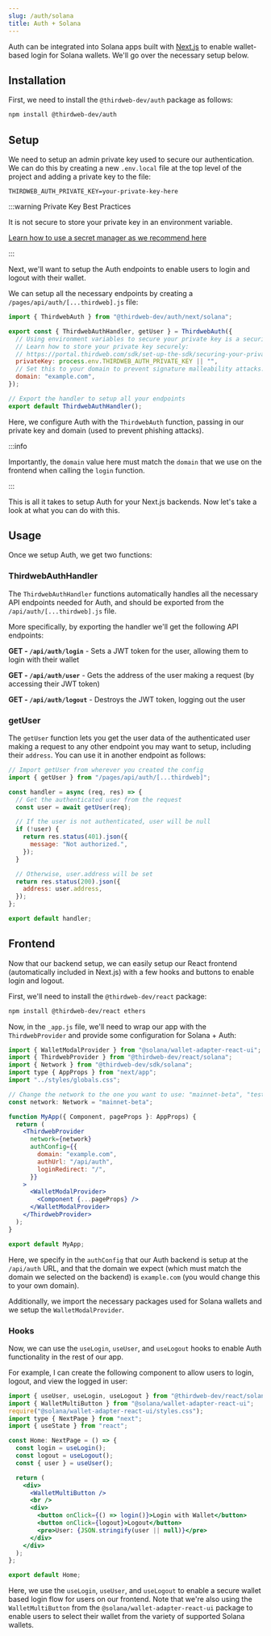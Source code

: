 ```yaml
---
slug: /auth/solana
title: Auth + Solana
---
```



Auth can be integrated into Solana apps built with [Next.js](https://nextjs.org) to enable wallet-based login for Solana wallets. We'll go over the necessary setup below.

<div className="row" style={{ marginTop: 24 }}>
  <div className="col col--12">
    <QuickstartCard
      name="Example Repo: Auth + Solana"
      link="https://github.com/thirdweb-example/thirdweb-auth-solana-next"
      description="Add wallet-based login to your Next.js app"
      image="/assets/languages/nextjs.png"
    />
  </div>
</div>

## Installation

First, we need to install the `@thirdweb-dev/auth` package as follows:

```bash npm2yarn
npm install @thirdweb-dev/auth
```

## Setup

We need to setup an admin private key used to secure our authentication. We can do this by creating a new `.env.local` file at the top level of the project and adding a private key to the file:

```
THIRDWEB_AUTH_PRIVATE_KEY=your-private-key-here
```

:::warning Private Key Best Practices

It is not secure to store your private key in an environment variable.

[Learn how to use a secret manager as we recommend here](/sdk/set-up-the-sdk/securing-your-private-key)

:::

Next, we'll want to setup the Auth endpoints to enable users to login and logout with their wallet.

We can setup all the necessary endpoints by creating a `/pages/api/auth/[...thirdweb].js` file:

```javascript file=/pages/api/auth/[...thirdweb].js
import { ThirdwebAuth } from "@thirdweb-dev/auth/next/solana";

export const { ThirdwebAuthHandler, getUser } = ThirdwebAuth({
  // Using environment variables to secure your private key is a security vulnerability.
  // Learn how to store your private key securely:
  // https://portal.thirdweb.com/sdk/set-up-the-sdk/securing-your-private-key
  privateKey: process.env.THIRDWEB_AUTH_PRIVATE_KEY || "",
  // Set this to your domain to prevent signature malleability attacks.
  domain: "example.com",
});

// Export the handler to setup all your endpoints
export default ThirdwebAuthHandler();
```

Here, we configure Auth with the `ThirdwebAuth` function, passing in our private key and domain (used to prevent phishing attacks).

:::info

Importantly, the `domain` value here must match the `domain` that we use on the frontend when calling the `login` function.

:::

This is all it takes to setup Auth for your Next.js backends. Now let's take a look at what you can do with this.

## Usage

Once we setup Auth, we get two functions:

### ThirdwebAuthHandler

The `ThirdwebAuthHandler` functions automatically handles all the necessary API endpoints needed for Auth, and should be exported from the `/api/auth/[...thirdweb].js` file.

More specifically, by exporting the handler we'll get the following API endpoints:

**GET - `/api/auth/login`** - Sets a JWT token for the user, allowing them to login with their wallet

**GET - `/api/auth/user`** - Gets the address of the user making a request (by accessing their JWT token)

**GET - `/api/auth/logout`** - Destroys the JWT token, logging out the user

### getUser

The `getUser` function lets you get the user data of the authenticated user making a request to any other endpoint you may want to setup, including their `address`. You can use it in another endpoint as follows:

```javascript
// Import getUser from wherever you created the config
import { getUser } from "/pages/api/auth/[...thirdweb]";

const handler = async (req, res) => {
  // Get the authenticated user from the request
  const user = await getUser(req);

  // If the user is not authenticated, user will be null
  if (!user) {
    return res.status(401).json({
      message: "Not authorized.",
    });
  }

  // Otherwise, user.address will be set
  return res.status(200).json({
    address: user.address,
  });
};

export default handler;
```

## Frontend

Now that our backend setup, we can easily setup our React frontend (automatically included in Next.js) with a few hooks and buttons to enable login and logout.

First, we'll need to install the `@thirdweb-dev/react` package:

```bash npm2yarn
npm install @thirdweb-dev/react ethers
```

Now, in the `_app.js` file, we'll need to wrap our app with the `ThirdwebProvider` and provide some configuration for Solana + Auth:

```jsx
import { WalletModalProvider } from "@solana/wallet-adapter-react-ui";
import { ThirdwebProvider } from "@thirdweb-dev/react/solana";
import { Network } from "@thirdweb-dev/sdk/solana";
import type { AppProps } from "next/app";
import "../styles/globals.css";

// Change the network to the one you want to use: "mainnet-beta", "testnet", "devnet", "localhost" or your own RPC endpoint
const network: Network = "mainnet-beta";

function MyApp({ Component, pageProps }: AppProps) {
  return (
    <ThirdwebProvider
      network={network}
      authConfig={{
        domain: "example.com",
        authUrl: "/api/auth",
        loginRedirect: "/",
      }}
    >
      <WalletModalProvider>
        <Component {...pageProps} />
      </WalletModalProvider>
    </ThirdwebProvider>
  );
}

export default MyApp;
```

Here, we specify in the `authConfig` that our Auth backend is setup at the `/api/auth` URL, and that the domain we expect (which must match the domain we selected on the backend) is `example.com` (you would change this to your own domain).

Additionally, we import the necessary packages used for Solana wallets and we setup the `WalletModalProvider`.

### Hooks

Now, we can use the `useLogin`, `useUser`, and `useLogout` hooks to enable Auth functionality in the rest of our app.

For example, I can create the following component to allow users to login, logout, and view the logged in user:

```jsx
import { useUser, useLogin, useLogout } from "@thirdweb-dev/react/solana";
import { WalletMultiButton } from "@solana/wallet-adapter-react-ui";
require("@solana/wallet-adapter-react-ui/styles.css");
import type { NextPage } from "next";
import { useState } from "react";

const Home: NextPage = () => {
  const login = useLogin();
  const logout = useLogout();
  const { user } = useUser();

  return (
    <div>
      <WalletMultiButton />
      <br />
      <div>
        <button onClick={() => login()}>Login with Wallet</button>
        <button onClick={logout}>Logout</button>
        <pre>User: {JSON.stringify(user || null)}</pre>
      </div>
    </div>
  );
};

export default Home;
```

Here, we use the `useLogin`, `useUser`, and `useLogout` to enable a secure wallet based login flow for users on our frontend. Note that we're also using the `WalletMultiButton` from the `@solana/wallet-adapter-react-ui` package to enable users to select their wallet from the variety of supported Solana wallets.
